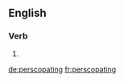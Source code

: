 ==English==

===Verb===
{{head|en|present participle}}

# {{present participle of|perscopate|lang=en}}

[[de:perscopating]]
[[fr:perscopating]]
